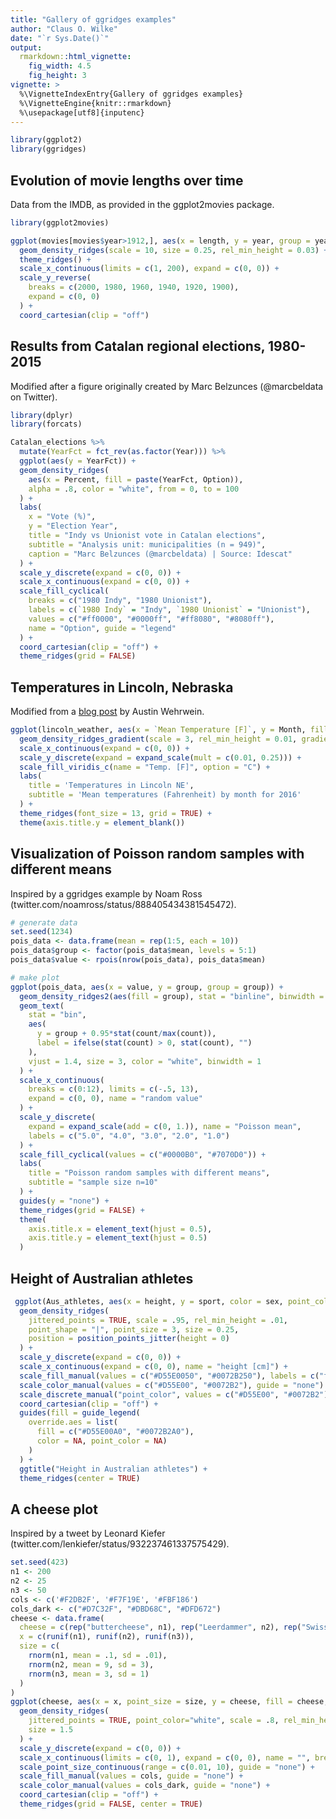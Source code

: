 ```yaml
---
title: "Gallery of ggridges examples"
author: "Claus O. Wilke"
date: "`r Sys.Date()`"
output:
  rmarkdown::html_vignette:
    fig_width: 4.5
    fig_height: 3
vignette: >
  %\VignetteIndexEntry{Gallery of ggridges examples}
  %\VignetteEngine{knitr::rmarkdown}
  %\usepackage[utf8]{inputenc}
---
```


```r
library(ggplot2)
library(ggridges)
```


## Evolution of movie lengths over time

Data from the IMDB, as provided in the ggplot2movies package.
```r
library(ggplot2movies)

ggplot(movies[movies$year>1912,], aes(x = length, y = year, group = year)) +
  geom_density_ridges(scale = 10, size = 0.25, rel_min_height = 0.03) +
  theme_ridges() +
  scale_x_continuous(limits = c(1, 200), expand = c(0, 0)) +
  scale_y_reverse(
    breaks = c(2000, 1980, 1960, 1940, 1920, 1900),
    expand = c(0, 0)
  ) +
  coord_cartesian(clip = "off")
```

## Results from Catalan regional elections, 1980-2015

Modified after a figure originally created by Marc Belzunces (@marcbeldata on Twitter). 

```r
library(dplyr)
library(forcats)

Catalan_elections %>%
  mutate(YearFct = fct_rev(as.factor(Year))) %>%
  ggplot(aes(y = YearFct)) +
  geom_density_ridges(
    aes(x = Percent, fill = paste(YearFct, Option)), 
    alpha = .8, color = "white", from = 0, to = 100
  ) +
  labs(
    x = "Vote (%)",
    y = "Election Year",
    title = "Indy vs Unionist vote in Catalan elections",
    subtitle = "Analysis unit: municipalities (n = 949)",
    caption = "Marc Belzunces (@marcbeldata) | Source: Idescat"
  ) +
  scale_y_discrete(expand = c(0, 0)) +
  scale_x_continuous(expand = c(0, 0)) +
  scale_fill_cyclical(
    breaks = c("1980 Indy", "1980 Unionist"),
    labels = c(`1980 Indy` = "Indy", `1980 Unionist` = "Unionist"),
    values = c("#ff0000", "#0000ff", "#ff8080", "#8080ff"),
    name = "Option", guide = "legend"
  ) +
  coord_cartesian(clip = "off") +
  theme_ridges(grid = FALSE)
```

## Temperatures in Lincoln, Nebraska

Modified from a [blog post](https://austinwehrwein.com/data-visualization/it-brings-me-ggjoy/) by Austin Wehrwein.
```r
ggplot(lincoln_weather, aes(x = `Mean Temperature [F]`, y = Month, fill = stat(x))) +
  geom_density_ridges_gradient(scale = 3, rel_min_height = 0.01, gradient_lwd = 1.) +
  scale_x_continuous(expand = c(0, 0)) +
  scale_y_discrete(expand = expand_scale(mult = c(0.01, 0.25))) +
  scale_fill_viridis_c(name = "Temp. [F]", option = "C") +
  labs(
    title = 'Temperatures in Lincoln NE',
    subtitle = 'Mean temperatures (Fahrenheit) by month for 2016'
  ) +
  theme_ridges(font_size = 13, grid = TRUE) + 
  theme(axis.title.y = element_blank())
```

## Visualization of Poisson random samples with different means

Inspired by a ggridges example by Noam Ross (twitter.com/noamross/status/888405434381545472).
```r
# generate data
set.seed(1234)
pois_data <- data.frame(mean = rep(1:5, each = 10))
pois_data$group <- factor(pois_data$mean, levels = 5:1)
pois_data$value <- rpois(nrow(pois_data), pois_data$mean)

# make plot
ggplot(pois_data, aes(x = value, y = group, group = group)) +
  geom_density_ridges2(aes(fill = group), stat = "binline", binwidth = 1, scale = 0.95) +
  geom_text(
    stat = "bin",
    aes(
      y = group + 0.95*stat(count/max(count)),
      label = ifelse(stat(count) > 0, stat(count), "")
    ),
    vjust = 1.4, size = 3, color = "white", binwidth = 1
  ) +
  scale_x_continuous(
    breaks = c(0:12), limits = c(-.5, 13),
    expand = c(0, 0), name = "random value"
  ) +
  scale_y_discrete(
    expand = expand_scale(add = c(0, 1.)), name = "Poisson mean",
    labels = c("5.0", "4.0", "3.0", "2.0", "1.0")
  ) +
  scale_fill_cyclical(values = c("#0000B0", "#7070D0")) +
  labs(
    title = "Poisson random samples with different means",
    subtitle = "sample size n=10"
  ) +
  guides(y = "none") +
  theme_ridges(grid = FALSE) +
  theme(
    axis.title.x = element_text(hjust = 0.5),
    axis.title.y = element_text(hjust = 0.5)
  )
```


## Height of Australian athletes

```r
 ggplot(Aus_athletes, aes(x = height, y = sport, color = sex, point_color = sex, fill = sex)) +
  geom_density_ridges(
    jittered_points = TRUE, scale = .95, rel_min_height = .01,
    point_shape = "|", point_size = 3, size = 0.25,
    position = position_points_jitter(height = 0)
  ) +
  scale_y_discrete(expand = c(0, 0)) +
  scale_x_continuous(expand = c(0, 0), name = "height [cm]") +
  scale_fill_manual(values = c("#D55E0050", "#0072B250"), labels = c("female", "male")) +
  scale_color_manual(values = c("#D55E00", "#0072B2"), guide = "none") +
  scale_discrete_manual("point_color", values = c("#D55E00", "#0072B2"), guide = "none") +
  coord_cartesian(clip = "off") +
  guides(fill = guide_legend(
    override.aes = list(
      fill = c("#D55E00A0", "#0072B2A0"),
      color = NA, point_color = NA)
    )
  ) +
  ggtitle("Height in Australian athletes") +
  theme_ridges(center = TRUE)
```


## A cheese plot

Inspired by a tweet by Leonard Kiefer (twitter.com/lenkiefer/status/932237461337575429).

```r
set.seed(423)
n1 <- 200
n2 <- 25
n3 <- 50
cols <- c('#F2DB2F', '#F7F19E', '#FBF186')
cols_dark <- c("#D7C32F", "#DBD68C", "#DFD672")
cheese <- data.frame(
  cheese = c(rep("buttercheese", n1), rep("Leerdammer", n2), rep("Swiss", n3)),
  x = c(runif(n1), runif(n2), runif(n3)),
  size = c(
    rnorm(n1, mean = .1, sd = .01),
    rnorm(n2, mean = 9, sd = 3),
    rnorm(n3, mean = 3, sd = 1)
  )
)
ggplot(cheese, aes(x = x, point_size = size, y = cheese, fill = cheese, color = cheese)) +
  geom_density_ridges(
    jittered_points = TRUE, point_color="white", scale = .8, rel_min_height = .2,
    size = 1.5
  ) +
  scale_y_discrete(expand = c(0, 0)) +
  scale_x_continuous(limits = c(0, 1), expand = c(0, 0), name = "", breaks = NULL) +
  scale_point_size_continuous(range = c(0.01, 10), guide = "none") +
  scale_fill_manual(values = cols, guide = "none") +
  scale_color_manual(values = cols_dark, guide = "none") +
  coord_cartesian(clip = "off") +
  theme_ridges(grid = FALSE, center = TRUE)
```

